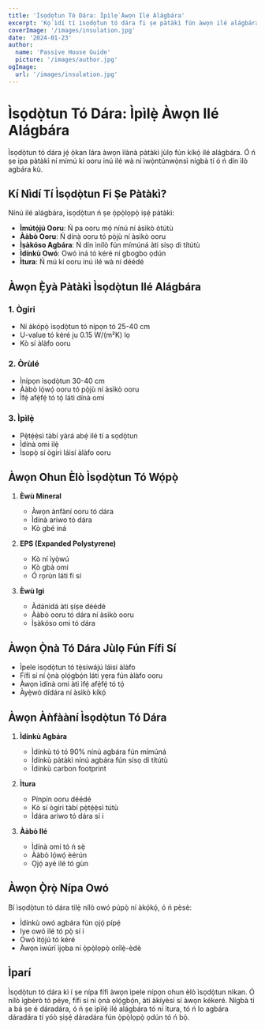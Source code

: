 ```yaml
---
title: 'Ìsọdọ̀tun Tó Dára: Ìpìlẹ̀ Àwọn Ilé Alágbára'
excerpt: 'Kọ́ ìdí tí ìsọdọ̀tun tó dára fi ṣe pàtàkì fún àwọn ilé alágbára àti bí ó ṣe ń ṣe ìrànlọ́wọ́ sí ìlò agbára.'
coverImage: '/images/insulation.jpg'
date: '2024-01-23'
author:
  name: 'Passive House Guide'
  picture: '/images/author.jpg'
ogImage:
  url: '/images/insulation.jpg'
---
```


# Ìsọdọ̀tun Tó Dára: Ìpìlẹ̀ Àwọn Ilé Alágbára

Ìsọdọ̀tun tó dára jẹ́ ọ̀kan lára àwọn ìlànà pàtàkì jùlọ fún kíkọ́ ilé alágbára. Ó ń ṣe ipa pàtàkì ní mímú kí ooru inú ilé wà ní ìwọ̀ntúnwọ̀nsì nígbà tí ó ń dín ìlò agbára kù.

## Kí Nìdí Tí Ìsọdọ̀tun Fi Ṣe Pàtàkì?

Nínú ilé alágbára, ìsọdọ̀tun ń ṣe ọ̀pọ̀lọpọ̀ iṣẹ́ pàtàkì:

- **Ìmútọ́jú Ooru**: Ń pa ooru mọ́ nínú ní àsìkò òtútù
- **Ààbò Ooru**: Ń dínà ooru tó pọ̀jù ní àsìkò ooru
- **Ìṣàkóso Agbára**: Ń dín ìnílò fún mímúná àti sísọ di títútù
- **Ìdínkù Owó**: Owó iná tó kéré ní gbogbo ọdún
- **Ìtura**: Ń mú kí ooru inú ilé wà ní déédé

## Àwọn Ẹ̀yà Pàtàkì Ìsọdọ̀tun Ilé Alágbára

### 1. Ògiri
- Ní àkópọ̀ ìsọdọ̀tun tó nípọn tó 25-40 cm
- U-value tó kéré ju 0.15 W/(m²K) lọ
- Kò sí àlàfo ooru

### 2. Òrùlé
- Ìnípọn ìsọdọ̀tun 30-40 cm
- Ààbò lọ́wọ́ ooru tó pọ̀jù ní àsìkò ooru
- Ìfẹ́ afẹ́fẹ́ tó tọ́ láti dínà omi

### 3. Ìpìlẹ̀
- Pẹ̀tẹ́ẹ̀sì tàbí yàrá abẹ́ ilé tí a sọdọ̀tun
- Ìdínà omi ilẹ̀
- Ìsopọ̀ sí ògiri láìsí àlàfo ooru

## Àwọn Ohun Èlò Ìsọdọ̀tun Tó Wọ́pọ̀

1. **Èwù Mineral**
   - Àwọn ànfàní ooru tó dára
   - Ìdínà ariwo tó dára
   - Kò gbé iná

2. **EPS (Expanded Polystyrene)**
   - Kò ní ìyọ̀wú
   - Kò gbà omi
   - Ó rọrùn láti fi sí

3. **Èwù Igi**
   - Àdánidá àti ṣíṣe déédé
   - Ààbò ooru tó dára ní àsìkò ooru
   - Ìṣàkóso omi tó dára

## Àwọn Ọ̀nà Tó Dára Jùlọ Fún Fífi Sí

- Ìpele ìsọdọ̀tun tó tẹ̀síwájú láìsí àlàfo
- Fífi sí ní ọ̀nà ọlọ́gbọ́n láti yẹra fún àlàfo ooru
- Àwọn ìdínà omi àti ìfẹ́ afẹ́fẹ́ tó tọ́
- Àyẹ̀wò dídára ní àsìkò kíkọ́

## Àwọn Àǹfààní Ìsọdọ̀tun Tó Dára

1. **Ìdínkù Agbára**
   - Ìdínkù tó tó 90% nínú agbára fún mímúná
   - Ìdínkù pàtàkì nínú agbára fún sísọ di títútù
   - Ìdínkù carbon footprint

2. **Ìtura**
   - Pínpín ooru déédé
   - Kò sí ògiri tàbí pẹ̀tẹ́ẹ̀sì tútù
   - Ìdára ariwo tó dára sí i

3. **Ààbò Ilé**
   - Ìdínà omi tó ń sẹ̀
   - Ààbò lọ́wọ́ èérún
   - Ọjọ́ ayé ilé tó gùn

## Àwọn Ọ̀rọ̀ Nípa Owó

Bí ìsọdọ̀tun tó dára tilẹ̀ nílò owó púpọ̀ ní àkọ́kọ́, ó ń pèsè:
- Ìdínkù owó agbára fún ọjọ́ pípẹ́
- Iye owó ilé tó pọ̀ sí i
- Owó ìtọ́jú tó kéré
- Àwọn ìwúrí ìjọba ní ọ̀pọ̀lọpọ̀ orílẹ̀-èdè

## Ìparí

Ìsọdọ̀tun tó dára kì í ṣe nípa fífi àwọn ìpele nípọn ohun èlò ìsọdọ̀tun nìkan. Ó nílò ìgbèrò tó péye, fífi sí ní ọ̀nà ọlọ́gbọ́n, àti àkíyèsí sí àwọn kékeré. Nígbà tí a bá ṣe é dáradára, ó ń ṣe ìpìlẹ̀ ilé alágbára tó ní ìtura, tó ń lo agbára dáradára tí yóò ṣiṣẹ́ dáradára fún ọ̀pọ̀lọpọ̀ ọdún tó ń bọ̀.
